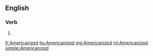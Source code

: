 ==English==

===Verb===
{{head|en|verb form}}

# {{en-past of|Americanize}}

[[fr:Americanized]]
[[hu:Americanized]]
[[mg:Americanized]]
[[ml:Americanized]]
[[simple:Americanized]]